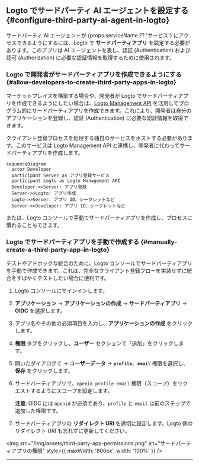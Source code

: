 
## Logto でサードパーティ AI エージェントを設定する \{#configure-third-party-ai-agent-in-logto}

サードパーティ AI エージェントが {props.serviceName ?? 'サービス'} にアクセスできるようにするには、Logto で **サードパーティアプリ** を設定する必要があります。このアプリは AI エージェントを表し、認証 (Authentication) および認可 (Authorization) に必要な認証情報を取得するために使用されます。

### Logto で開発者がサードパーティアプリを作成できるようにする \{#allow-developers-to-create-third-party-apps-in-logto}

マーケットプレイスを構築する場合や、開発者が Logto でサードパーティアプリを作成できるようにしたい場合は、[Logto Management API](/integrate-logto/interact-with-management-api) を活用してプログラム的にサードパーティアプリを作成できます。これにより、開発者は自分のアプリケーションを登録し、認証 (Authentication) に必要な認証情報を取得できます。

クライアント登録プロセスを処理する独自のサービスをホストする必要があります。このサービスは Logto Management API と連携し、開発者に代わってサードパーティアプリを作成します。

```mermaid
sequenceDiagram
  actor Developer
  participant Server as アプリ登録サービス
  participant Logto as Logto Management API
  Developer->>Server: アプリ登録
  Server->>Logto: アプリ作成
  Logto->>Server: アプリ ID、シークレットなど
  Server->>Developer: アプリ ID、シークレットなど
```

または、Logto コンソールで手動でサードパーティアプリを作成し、プロセスに慣れることもできます。

### Logto でサードパーティアプリを手動で作成する \{#manually-create-a-third-party-app-in-logto}

テストやアドホックな統合のために、Logto コンソールでサードパーティアプリを手動で作成できます。これは、完全なクライアント登録フローを実装せずに統合をすばやくテストしたい場合に便利です。

1. Logto コンソールにサインインします。
2. <CloudLink to="/applications">**アプリケーション**</CloudLink> → **アプリケーションの作成** →
   **サードパーティアプリ** -> **OIDC** を選択します。
3. アプリ名やその他の必須項目を入力し、**アプリケーションの作成** をクリックします。
4. **権限** タブをクリックし、**ユーザー** セクションで「追加」をクリックします。
5. 開いたダイアログで -> **ユーザーデータ** -> **`profile`**、**`email`** 権限を選択し、**保存** をクリックします。
6. サードパーティアプリで、`openid profile email` 権限（スコープ）をリクエストするようにスコープを設定します。

   **注意**: OIDC には `openid` が必須であり、`profile` と `email` は前のステップで追加した権限です。

7. サードパーティアプリの **リダイレクト URI** を適切に設定します。Logto 側のリダイレクト URI も忘れずに更新してください。

<img
  src="/img/assets/third-party-app-permissions.png"
  alt="サードパーティアプリの権限"
  style={{ maxWidth: '800px', width: '100%' }}
/>

---

<QuickStartsReference />
